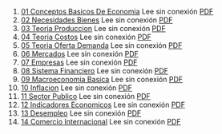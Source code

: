 1. [01 Conceptos Basicos De Economia](https://achalmaedison.netlify.app/macroeconomia/economia-basica/2014-01-01-01-conceptos-basicos-de-economia) Lee sin conexión [PDF](https://achalmaedison.netlify.app/macroeconomia/economia-basica/2014-01-01-01-conceptos-basicos-de-economia/index.pdf)
2. [02 Necesidades Bienes](https://achalmaedison.netlify.app/macroeconomia/economia-basica/2014-01-07-02-necesidades-bienes) Lee sin conexión [PDF](https://achalmaedison.netlify.app/macroeconomia/economia-basica/2014-01-07-02-necesidades-bienes/index.pdf)
3. [03 Teoria Produccion](https://achalmaedison.netlify.app/macroeconomia/economia-basica/2014-01-14-03-teoria-produccion) Lee sin conexión [PDF](https://achalmaedison.netlify.app/macroeconomia/economia-basica/2014-01-14-03-teoria-produccion/index.pdf)
4. [04 Teoria Costos](https://achalmaedison.netlify.app/macroeconomia/economia-basica/2014-01-21-04-teoria-costos) Lee sin conexión [PDF](https://achalmaedison.netlify.app/macroeconomia/economia-basica/2014-01-21-04-teoria-costos/index.pdf)
5. [05 Teoria Oferta Demanda](https://achalmaedison.netlify.app/macroeconomia/economia-basica/2014-01-28-05-teoria-oferta-demanda) Lee sin conexión [PDF](https://achalmaedison.netlify.app/macroeconomia/economia-basica/2014-01-28-05-teoria-oferta-demanda/index.pdf)
6. [06 Mercados](https://achalmaedison.netlify.app/macroeconomia/economia-basica/2014-02-04-06-mercados) Lee sin conexión [PDF](https://achalmaedison.netlify.app/macroeconomia/economia-basica/2014-02-04-06-mercados/index.pdf)
7. [07 Empresas](https://achalmaedison.netlify.app/macroeconomia/economia-basica/2014-02-11-07-empresas) Lee sin conexión [PDF](https://achalmaedison.netlify.app/macroeconomia/economia-basica/2014-02-11-07-empresas/index.pdf)
8. [08 Sistema Financiero](https://achalmaedison.netlify.app/macroeconomia/economia-basica/2014-02-18-08-sistema-financiero) Lee sin conexión [PDF](https://achalmaedison.netlify.app/macroeconomia/economia-basica/2014-02-18-08-sistema-financiero/index.pdf)
9. [09 Macroeconomia Basica](https://achalmaedison.netlify.app/macroeconomia/economia-basica/2014-02-25-09-macroeconomia-basica) Lee sin conexión [PDF](https://achalmaedison.netlify.app/macroeconomia/economia-basica/2014-02-25-09-macroeconomia-basica/index.pdf)
10. [10 Inflacion](https://achalmaedison.netlify.app/macroeconomia/economia-basica/2014-03-01-10-inflacion) Lee sin conexión [PDF](https://achalmaedison.netlify.app/macroeconomia/economia-basica/2014-03-01-10-inflacion/index.pdf)
11. [11 Sector Publico](https://achalmaedison.netlify.app/macroeconomia/economia-basica/2014-03-08-11-sector-publico) Lee sin conexión [PDF](https://achalmaedison.netlify.app/macroeconomia/economia-basica/2014-03-08-11-sector-publico/index.pdf)
12. [12 Indicadores Economicos](https://achalmaedison.netlify.app/macroeconomia/economia-basica/2014-03-15-12-indicadores-economicos) Lee sin conexión [PDF](https://achalmaedison.netlify.app/macroeconomia/economia-basica/2014-03-15-12-indicadores-economicos/index.pdf)
13. [13 Desempleo](https://achalmaedison.netlify.app/macroeconomia/economia-basica/2014-03-22-13-desempleo) Lee sin conexión [PDF](https://achalmaedison.netlify.app/macroeconomia/economia-basica/2014-03-22-13-desempleo/index.pdf)
14. [14 Comercio Internacional](https://achalmaedison.netlify.app/macroeconomia/economia-basica/2014-03-29-14-comercio-internacional) Lee sin conexión [PDF](https://achalmaedison.netlify.app/macroeconomia/economia-basica/2014-03-29-14-comercio-internacional/index.pdf)

